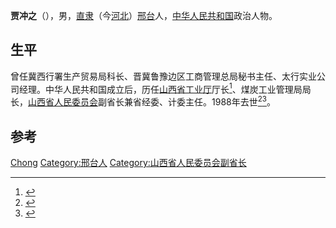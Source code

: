 '''贾冲之'''（{{bd|1916年||1988年}}），男，[[直隶|直隶]]（今[[河北|河北]]）[[邢台|邢台]]人，[[中华人民共和国|中华人民共和国]]政治人物。

== 生平 ==
曾任冀西行署生产贸易局科长、晋冀鲁豫边区工商管理总局秘书主任、太行实业公司经理。中华人民共和国成立后，历任[[山西省工业厅|山西省工业厅]]厅长<ref>{{cite book|title=山西通志: 水利志|url=http://books.google.com/books?id=LT4LAQAAMAAJ|publisher=中華書局|page=423}}</ref>、煤炭工业管理局局长，[[山西省人民委员会|山西省人民委员会]]副省长兼省经委、计委主任。1988年去世<ref>{{cite book|title=山西通志: 人物志|url=http://books.google.com/books?id=6EsLAQAAMAAJ|publisher=中華書局|page=638}}</ref><ref name="邢台市地方志编纂委员会2001">{{cite book|author=邢台市地方志编纂委员会|title=邢台市志 (前17世纪-1993.6)|url=http://books.google.com/books?id=S_81AAAAMAAJ|year=2001|publisher=中国对外翻译出版公司|page=1312}}</ref>。

== 参考 ==
{{reflist}}

{{中国政治人物小作品}}

{{Authority control}}
{{DEFAULTSORT:Jia贾}}
[[Category:贾姓|Chong]]
[[Category:邢台人|Category:邢台人]]
[[Category:山西省人民委员会副省长|Category:山西省人民委员会副省长]]